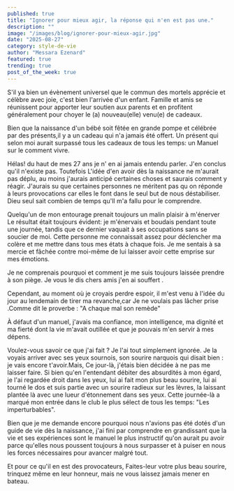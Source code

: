 ```yaml
---
published: true
title: "Ignorer pour mieux agir, la réponse qui n'en est pas une."
description: ""
image: "/images/blog/ignorer-pour-mieux-agir.jpg"
date: "2025-08-27"
category: style-de-vie
author: "Messara Ezenard"
featured: true
trending: true
post_of_the_week: true
---
```


S'il ya bien un évènement universel que le commun des mortels apprécie et célèbre avec joie, c'est bien l'arrivée d'un enfant. Famille et amis se réunissent pour apporter leur soutien aux parents et en profitent généralement pour choyer le (a) nouveau(elle) venu(e) de cadeaux. 

Bien que la naissance d'un bébé soit fêtée en grande pompe et célébrée par des présents,il y a un cadeau qui n'a jamais été offert. Un présent qui selon moi aurait surpassé tous les cadeaux de tous les temps: un Manuel sur le comment vivre. 

Hélas! du haut de mes 27 ans je n' en ai jamais entendu parler. J'en conclus qu'il n'existe pas. Toutefois L'idée d'en avoir dès la 
naissance ne m'aurait pas déplu, au moins j'aurais anticipé certaines choses et saurais comment y réagir. 
J'aurais su que certaines personnes ne méritent pas qu on réponde à leurs 
provocations car elles le font dans le seul but 
de nous déstabiliser. 
Dieu seul sait combien de temps qu'll m'a fallu pour le comprendre. 

Quelqu'un de mon entourage prenait toujours un malin plaisir à m'énerver 
Le résultat était toujours évident: je m'énervais et boudais pendant toute une journée, tandis que ce dernier vaquait à ses occupations sans se soucier de moi. 
Cette personne me connaissait assez pour déclencher ma colère et me mettre dans tous mes états à chaque fois. 
Je me sentais à sa mercie et fâchée contre moi-même de lui laisser avoir cette emprise sur mes émotions. 

Je ne comprenais pourquoi et comment je me suis toujours laissée prendre à son piège. Je vous le dis chers amis j'en ai souffert . 

Cependant, au moment où je croyais perdre espoir, il m'est venu à l'idée du jour au lendemain de tirer ma revanche,car 
Je ne voulais pas lâcher prise .Comme dit le proverbe : "A chaque mal son remède"

À défaut d'un manuel, j'avais ma confiance, mon intelligence, ma dignité et ma fierté dont la vie m'avait outillée et que je pouvais m'en servir à mes dépens.

Voulez-vous savoir ce que j'ai fait ? Je l'ai tout simplement ignorée. Je la voyais arriver avec ses yeux sournois, son sourire narquois qui disait bien : je vais encore t'avoir.Mais, Ce jour-là, j'étais bien décidée à ne pas me laisser faire. Si bien qu'en l'entendant débiter des absurdités à mon égard, je l'ai regardée 
droit dans les yeux, lui ai fait mon plus beau sourire, lui ai tourné le dos et suis partie avec un sourire radieux sur les lèvres, la laissant plantée là avec une lueur d'étonnement dans ses yeux. 
Cette journée-là a marqué mon entrée dans le club le plus sélect de tous les temps: "Les imperturbables". 

Bien que je me demande encore pourquoi nous n'avions pas été dotés d'un guide de vie dès la naissance, j'ai fini par comprendre en grandissant que la vie et ses expériences sont le manuel le plus instructif qu'on aurait pu avoir parce qu'elles nous poussent toujours à nous surpasser et à puiser en nous les forces nécessaires pour avancer malgré 
tout. 

Et pour ce qu'il en est des provocateurs, Faites-leur votre plus beau sourire, trinquez même en leur honneur, mais ne vous laissez 
jamais mener en bateau. 
